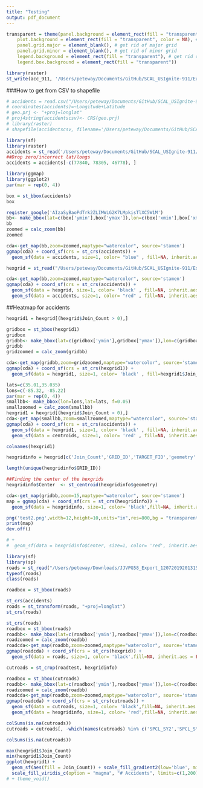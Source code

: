 ```yaml
---
title: "Testing"
output: pdf_document
---
```

```r
transparent = theme(panel.background = element_rect(fill = "transparent"), # bg of the panel
    plot.background = element_rect(fill = "transparent", color = NA), # bg of the plot
    panel.grid.major = element_blank(), # get rid of major grid
    panel.grid.minor = element_blank(), # get rid of minor grid
    legend.background = element_rect(fill = "transparent"), # get rid of legend bg
    legend.box.background = element_rect(fill = "transparent"))
```

```r
library(raster)
st_write(acc_911, '/Users/peteway/Documents/GitHub/SCAL_USIgnite-911/Excel & CSV Sheets/Shapefiles/New 911 Accident Shapefiles/Accidents_with_TimeData.shp')
```


###How to get from CSV to shapefile
```r
# accidents = read.csv("/Users/peteway/Documents/GitHub/SCAL_USIgnite-911/Excel & CSV Sheets/Accidents/RawAccidentData_DropDupsTest2.csv")
# coordinates(accidents)=~Longitude+Latitude
# geo.prj <- "+proj=longlat" 
# proj4string(accidentscsv)<- CRS(geo.prj)
# library(raster)
# shapefile(accidentscsv, filename='/Users/peteway/Documents/GitHub/SCAL_USIgnite-911/Excel & CSV Sheets/Shapefiles/New 911 Accident Shapefiles/accidentsCSV.shp', overwrite=TRUE)
```

```r
library(sf)
library(raster)
accidents = st_read('/Users/peteway/Documents/GitHub/SCAL_USIgnite-911/Excel & CSV Sheets/Shapefiles/New 911 Accident Shapefiles/accidentsCSV.shp')
##Drop zero/incorrect lat/longs
accidents = accidents[-c(77840, 78305, 46778), ]
```

```r
library(ggmap)
library(ggplot2)
par(mar = rep(0, 4))

box = st_bbox(accidents)
box

register_google('AIzaSyBaoPdTrk2ZLIMWiG2K7LMpkisTlXC5W1M')
bb<- make_bbox(lat=c(box['ymin'],box['ymax']),lon=c(box['xmin'],box['xmax']), f=0.05)
bb
zoomed = calc_zoom(bb)
zoomed 

cda<-get_map(bb,zoom=zoomed,maptype="watercolor", source='stamen')
ggmap(cda) + coord_sf(crs = st_crs(accidents)) + 
  geom_sf(data = accidents, size=1, color= "blue" , fill=NA, inherit.aes = FALSE) 

```

```r

hexgrid = st_read("/Users/peteway/Documents/GitHub/SCAL_USIgnite-911/Excel & CSV Sheets/Shapefiles/Rework_HexGridpoint2sqmi/Accident_HexGrid_02sqmi.shp")

cda<-get_map(bb,zoom=zoomed,maptype="watercolor", source='stamen')
ggmap(cda) + coord_sf(crs = st_crs(accidents)) + 
  geom_sf(data = hexgrid, size=1, color= 'black' , fill=NA, inherit.aes = FALSE) +
  geom_sf(data = accidents, size=1, color= "red" , fill=NA, inherit.aes = FALSE)
```

##Heatmap for accidents
```r
hexgrid1 = hexgrid[(hexgrid$Join_Count > 0),]

gridbox = st_bbox(hexgrid1)
gridbox
gridbb<- make_bbox(lat=c(gridbox['ymin'],gridbox['ymax']),lon=c(gridbox['xmin'],gridbox['xmax']), f=0.05)
gridbb
gridzoomed = calc_zoom(gridbb)

cda<-get_map(gridbb,zoom=gridzoomed,maptype="watercolor", source='stamen')
ggmap(cda) + coord_sf(crs = st_crs(hexgrid1)) + 
  geom_sf(data = hexgrid1, size=1, color= 'black' , fill=hexgrid1$Join_Count, inherit.aes = FALSE, legend=TRUE)
```

```r
lats=c(35.01,35.035)
lons=c(-85.32, -85.22)
par(mar = rep(0, 4))
smallbb<- make_bbox(lon=lons,lat=lats, f=0.05)
smallzoomed = calc_zoom(smallbb)
hexgrid1 = hexgrid[(hexgrid$Join_Count > 0),]
cda<-get_map(smallbb,zoom=smallzoomed,maptype="watercolor", source='stamen')
ggmap(cda) + coord_sf(crs = st_crs(accidents)) + 
  geom_sf(data = hexgrid1, size=1, color= 'black' , fill=NA, inherit.aes = FALSE, legend=TRUE)  + 
  geom_sf(data = centroids, size=1, color= 'red' , fill=NA, inherit.aes = FALSE, legend=TRUE)
```

```r
colnames(hexgrid1)

hexgridinfo = hexgrid[c('Join_Count','GRID_ID','TARGET_FID','geometry' )]

length(unique(hexgridinfo$GRID_ID))

##Finding the center of the hexgrids
hexgridinfo$Center  <- st_centroid(hexgridinfo$geometry)

cda<-get_map(gridbb,zoom=15,maptype="watercolor", source='stamen')
map = ggmap(cda) + coord_sf(crs = st_crs(hexgridinfo)) + 
  geom_sf(data = hexgridinfo, size=1, color= 'black',fill=NA, inherit.aes = FALSE, legend=TRUE) + transparent + xlab("Longitude") + ylab("Latitude") + labs(caption ="Hexagon Grid covering City of Chattanooga")

png('test2.png',width=12,height=10,units="in",res=800,bg = "transparent")
print(map)
dev.off()

# + 
#  geom_sf(data = hexgridinfo$Center, size=1, color= 'red', inherit.aes = FALSE, legend=TRUE)
```

```r
library(sf)
library(sp)
roads = st_read("/Users/peteway/Downloads/JJVPG58_Export_12072019201315/Roadway_Geometrics_County_HAMILTON.shp")
typeof(roads)
class(roads)

roadbox = st_bbox(roads)

st_crs(accidents)
roads = st_transform(roads, "+proj=longlat")
st_crs(roads)

st_crs(roads)
roadbox = st_bbox(roads)
roadbb<- make_bbox(lat=c(roadbox['ymin'],roadbox['ymax']),lon=c(roadbox['xmin'],roadbox['xmax']), f=0.05)
roadzoomed = calc_zoom(roadbb)
roadcda<-get_map(roadbb,zoom=zoomed,maptype="watercolor", source='stamen')
ggmap(roadcda) + coord_sf(crs = st_crs(hexgrid)) + 
  geom_sf(data = roads, size=1, color= 'black',fill=NA, inherit.aes = FALSE, legend=TRUE)

cutroads = st_crop(roadtest, hexgridinfo)

roadbox = st_bbox(cutroads)
roadbb<- make_bbox(lat=c(roadbox['ymin'],roadbox['ymax']),lon=c(roadbox['xmin'],roadbox['xmax']), f=0.05)
roadzoomed = calc_zoom(roadbb)
roadcda<-get_map(roadbb,zoom=zoomed,maptype="watercolor", source='stamen')
ggmap(roadcda) + coord_sf(crs = st_crs(cutroads)) + 
  geom_sf(data = cutroads, size=1, color= 'black',fill=NA, inherit.aes = FALSE, legend=TRUE) + 
  geom_sf(data = hexgridinfo, size=1, color= 'red',fill=NA, inherit.aes = FALSE, legend=TRUE) 

```


```r
colSums(is.na(cutroads))
cutroads = cutroads[, -which(names(cutroads) %in% c('SPCL_SY2','SPCL_SYS_2','SPCL_SYS_3'))]

colSums(is.na(cutroads))
```

```r
max(hexgrid1$Join_Count)
min(hexgrid1$Join_Count)
ggplot(hexgrid1) +
  geom_sf(aes(fill = Join_Count)) + scale_fill_gradient2(low='blue', mid='yellow', high='red', midpoint=500, limits=c(1,1000), "Number of Accidents") + 
  scale_fill_viridis_c(option = "magma", "# Accidents", limits=c(1,200)) 
# + theme_void()

```


